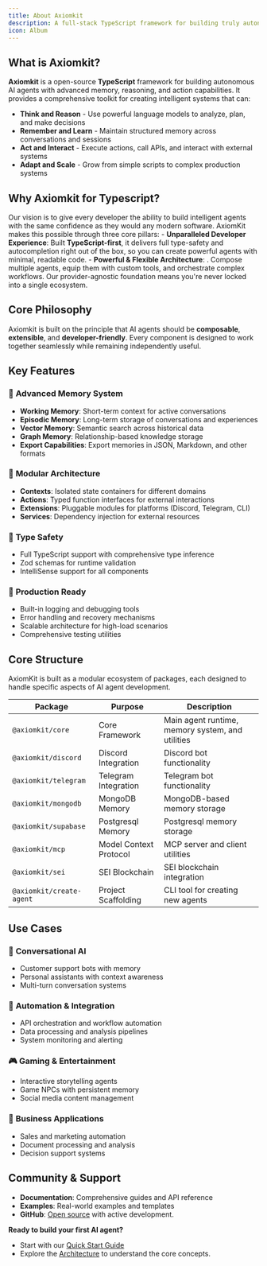 ```yaml
---
title: About Axiomkit
description: A full-stack TypeScript framework for building truly autonomous AI agents
icon: Album
---
```


## What is Axiomkit?

**Axiomkit** is a open-source **TypeScript** framework for building autonomous AI agents with advanced memory, reasoning, and action capabilities. It provides a comprehensive toolkit for creating intelligent systems that can:

* **Think and Reason** - Use powerful language models to analyze, plan, and make decisions
* **Remember and Learn** - Maintain structured memory across conversations and sessions
* **Act and Interact** - Execute actions, call APIs, and interact with external systems
* **Adapt and Scale** - Grow from simple scripts to complex production systems
## Why Axiomkit for Typescript?
Our vision is to give every developer the ability to build intelligent agents with the same confidence as they would any modern software. AxiomKit makes this possible through three core pillars:
    - **Unparalleled Developer Experience**: Built **TypeScript-first**, it delivers full type-safety and autocompletion right out of the box, so you can create powerful agents with minimal, readable code.
    - **Powerful & Flexible Architecture**: . Compose multiple agents, equip them with custom tools, and orchestrate complex workflows. Our provider-agnostic foundation means you're never locked into a single ecosystem.
## Core Philosophy

Axiomkit is built on the principle that AI agents should be **composable**, **extensible**, and **developer-friendly**. Every component is designed to work together seamlessly while remaining independently useful.

## Key Features

### 🧠 **Advanced Memory System**
- **Working Memory**: Short-term context for active conversations
- **Episodic Memory**: Long-term storage of conversations and experiences
- **Vector Memory**: Semantic search across historical data
- **Graph Memory**: Relationship-based knowledge storage
- **Export Capabilities**: Export memories in JSON, Markdown, and other formats

### 🔧 **Modular Architecture**
- **Contexts**: Isolated state containers for different domains
- **Actions**: Typed function interfaces for external interactions
- **Extensions**: Pluggable modules for platforms (Discord, Telegram, CLI)
- **Services**: Dependency injection for external resources

### 🎯 **Type Safety**
- Full TypeScript support with comprehensive type inference
- Zod schemas for runtime validation
- IntelliSense support for all components

### 🚀 **Production Ready**
- Built-in logging and debugging tools
- Error handling and recovery mechanisms
- Scalable architecture for high-load scenarios
- Comprehensive testing utilities


## Core Structure

AxiomKit is built as a modular ecosystem of packages, each designed to handle specific aspects of AI agent development.

| Package | Purpose | Description |
|---------|---------|-------------|
| `@axiomkit/core` | Core Framework | Main agent runtime, memory system, and utilities |
| `@axiomkit/discord` | Discord Integration | Discord bot functionality |
| `@axiomkit/telegram` | Telegram Integration | Telegram bot functionality |
| `@axiomkit/mongodb` | MongoDB Memory | MongoDB-based memory storage |
| `@axiomkit/supabase` | Postgresql Memory | Postgresql memory storage |
| `@axiomkit/mcp` | Model Context Protocol | MCP server and client utilities |
| `@axiomkit/sei` | SEI Blockchain | SEI blockchain integration |
| `@axiomkit/create-agent` | Project Scaffolding | CLI tool for creating new agents |

## Use Cases

### 🤖 **Conversational AI**
- Customer support bots with memory
- Personal assistants with context awareness
- Multi-turn conversation systems

### 🔧 **Automation & Integration**
- API orchestration and workflow automation
- Data processing and analysis pipelines
- System monitoring and alerting

### 🎮 **Gaming & Entertainment**
- Interactive storytelling agents
- Game NPCs with persistent memory
- Social media content management

### 💼 **Business Applications**
- Sales and marketing automation
- Document processing and analysis
- Decision support systems

## Community & Support
- **Documentation**: Comprehensive guides and API reference
- **Examples**: Real-world examples and templates
- **GitHub**: [Open source](https://github.com/AxiomKit/axiomkit) with active development.

**Ready to build your first AI agent?**
- Start with our [Quick Start Guide](/docs/framework/getting-started/quick-start) 
- Explore the [Architecture](/docs/framework/architecture) to understand the core concepts.
